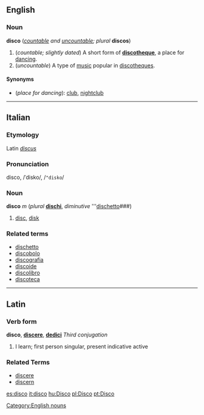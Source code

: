 ==English==
===Noun===
'''disco''' (''[[countable]] and [[uncountable]]; plural'' '''discos''')

#(''countable; slightly dated'') A short form of '''[[discotheque]]''', a place for [[dancing]].
#(''uncountable'') A type of [[music]] popular in [[discotheque]]s.

====Synonyms====
*(''place for dancing''): [[club]], [[nightclub]]

[[Category:English nouns]]

----
==Italian==
===Etymology===
Latin ''[[discus]]''
===Pronunciation===
disco, /ˈdisko/, /<tt>"disko</tt>/
===Noun===
'''disco''' ''m'' (''plural'' '''[[dischi]]''', ''diminutive'' '''[[dischetto]]###)

#[[disc]], [[disk]]

===Related terms===
*[[dischetto]]
*[[discobolo]]
*[[discografia]]
*[[discoide]]
*[[discolibro]]
*[[discoteca]]

----

==Latin==
===Verb form===
'''disco''', '''[[discere]]''', '''[[dedici]]'''  ''Third conjugation''

# I learn; first person singular, present indicative active

===Related Terms===
*[[discere]]
*[[discern]]

[[es:disco]]
[[it:disco]]
[[hu:Disco]]
[[pl:Disco]]
[[pt:Disco]]